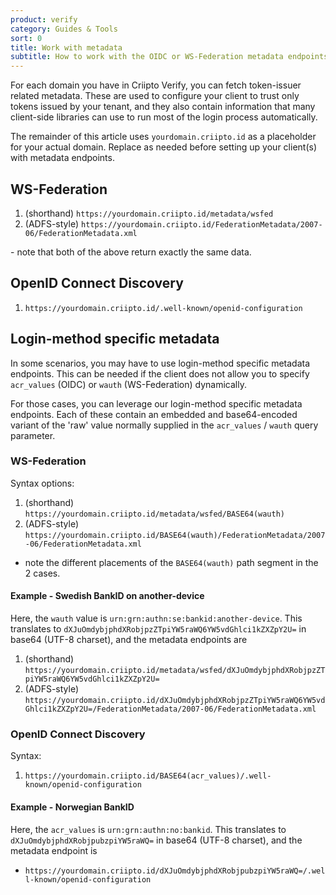 ```yaml
---
product: verify
category: Guides & Tools
sort: 0
title: Work with metadata
subtitle: How to work with the OIDC or WS-Federation metadata endpoints
---
```



For each domain you have in Criipto Verify, you can fetch token-issuer related metadata. These are used to configure your client to trust only tokens issued by your tenant, and they also contain information that many client-side libraries can use to run most of the login process automatically.

The remainder of this article uses `yourdomain.criipto.id` as a placeholder for your actual domain. Replace as needed before setting up your client(s) with metadata endpoints.

## WS-Federation

1. (shorthand) `https://yourdomain.criipto.id/metadata/wsfed`
2. (ADFS-style) `https://yourdomain.criipto.id/FederationMetadata/2007-06/FederationMetadata.xml`

 \- note that both of the above return exactly the same data.

## OpenID Connect Discovery

1. `https://yourdomain.criipto.id/.well-known/openid-configuration`

## Login-method specific metadata
In some scenarios, you may have to use login-method specific metadata endpoints. This can be needed if the client does not allow you to specify `acr_values` (OIDC) or `wauth` (WS-Federation) dynamically.

For those cases, you can leverage our login-method specific metadata endpoints. Each of these contain an embedded and base64-encoded variant of the 'raw' value normally supplied in the `acr_values` / `wauth` query parameter. 

### WS-Federation
Syntax options:
1. (shorthand) `https://yourdomain.criipto.id/metadata/wsfed/BASE64(wauth)`
2. (ADFS-style) `https://yourdomain.criipto.id/BASE64(wauth)/FederationMetadata/2007-06/FederationMetadata.xml`
- note the different placements of the `BASE64(wauth)` path segment in the 2 cases.

#### Example - Swedish BankID on another-device
Here, the `wauth` value is `urn:grn:authn:se:bankid:another-device`. This translates to `dXJuOmdybjphdXRobjpzZTpiYW5raWQ6YW5vdGhlci1kZXZpY2U=` in base64 (UTF-8 charset), and the metadata endpoints are
1. (shorthand) `https://yourdomain.criipto.id/metadata/wsfed/dXJuOmdybjphdXRobjpzZTpiYW5raWQ6YW5vdGhlci1kZXZpY2U=`
2. (ADFS-style) `https://yourdomain.criipto.id/dXJuOmdybjphdXRobjpzZTpiYW5raWQ6YW5vdGhlci1kZXZpY2U=/FederationMetadata/2007-06/FederationMetadata.xml`

### OpenID Connect Discovery
Syntax:
1. `https://yourdomain.criipto.id/BASE64(acr_values)/.well-known/openid-configuration`

#### Example - Norwegian BankID
Here, the `acr_values` is `urn:grn:authn:no:bankid`. This translates to `dXJuOmdybjphdXRobjpubzpiYW5raWQ=` in base64 (UTF-8 charset), and the metadata endpoint is
- `https://yourdomain.criipto.id/dXJuOmdybjphdXRobjpubzpiYW5raWQ=/.well-known/openid-configuration`
